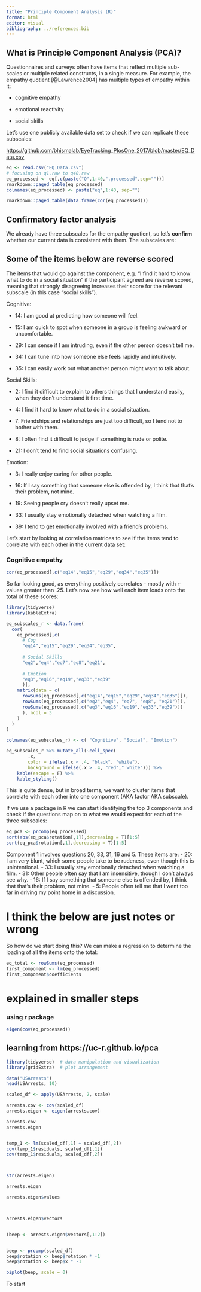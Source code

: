 ```yaml
---
title: "Principle Component Analysis (R)"
format: html
editor: visual
bibliography: ../references.bib
---
```


## What is Principle Component Analysis (PCA)?

Questionnaires and surveys often have items that reflect multiple sub-scales or multiple related constructs, in a single measure. For example, the empathy quotient [@Lawrence2004] has multiple types of empathy within it:

-   cognitive empathy

-   emotional reactivity

-   social skills

Let's use one publicly available data set to check if we can replicate these subscales:

<https://github.com/bhismalab/EyeTracking_PlosOne_2017/blob/master/EQ_Data.csv>

```r
eq <- read.csv("EQ_Data.csv")
# focusing on q1.raw to q40.raw
eq_processed <- eq[,c(paste("Q",1:40,".processed",sep=""))]
rmarkdown::paged_table(eq_processed)
colnames(eq_processed) <- paste("eq",1:40, sep="")
```

```r
rmarkdown::paged_table(data.frame(cor(eq_processed)))
```

## Confirmatory factor analysis

We already have three subscales for the empathy quotient, so let's **confirm** whether our current data is consistent with them. The subscales are:

::: callout-important
## Some of the items below are reverse scored

The items that would go against the component, e.g. "I find it hard to know what to do in a social situation" if the participant agreed are reverse scored, meaning that strongly disagreeing increases their score for the relevant subscale (in this case "social skills").
:::

Cognitive:

-   14: I am good at predicting how someone will feel.

-   15: I am quick to spot when someone in a group is feeling awkward or uncomfortable.

-   29: I can sense if I am intruding, even if the other person doesn't tell me.

-   34: I can tune into how someone else feels rapidly and intuitively.

-   35: I can easily work out what another person might want to talk about.

Social Skills:

-   2: I find it difficult to explain to others things that I understand easily, when they don't understand it first time.

-   4: I find it hard to know what to do in a social situation.

-   7: Friendships and relationships are just too difficult, so I tend not to bother with them.

-   8: I often find it difficult to judge if something is rude or polite.

-   21: I don't tend to find social situations confusing.

Emotion:

-   3: I really enjoy caring for other people.

-   16: If I say something that someone else is offended by, I think that that's their problem, not mine.

-   19: Seeing people cry doesn't really upset me.

-   33: I usually stay emotionally detached when watching a film.

-   39: I tend to get emotionally involved with a friend's problems.

Let's start by looking at correlation matrices to see if the items tend to correlate with each other in the current data set:

### Cognitive empathy

```r
cor(eq_processed[,c("eq14","eq15","eq29","eq34","eq35")])
```

So far looking good, as everything positively correlates - mostly with r-values greater than .25. Let's now see how well each item loads onto the total of these scores:

```r
library(tidyverse)
library(kableExtra)

eq_subscales_r <- data.frame(
  cor(
    eq_processed[,c(
      # Cog
      "eq14","eq15","eq29","eq34","eq35",
      
      # Social Skills
      "eq2","eq4","eq7","eq8","eq21",
      
      # Emotion
      "eq3","eq16","eq19","eq33","eq39"
      )],
    matrix(data = c(
      rowSums(eq_processed[,c("eq14","eq15","eq29","eq34","eq35")]),
      rowSums(eq_processed[,c("eq2","eq4", "eq7", "eq8", "eq21")]),
      rowSums(eq_processed[,c("eq3","eq16","eq19","eq33","eq39")])
      ), ncol = 3
    )
  )
) 

colnames(eq_subscales_r) <- c( "Cognitive", "Social", "Emotion")

eq_subscales_r %>% mutate_all(~cell_spec(
        .x, 
        color = ifelse(.x < .4, "black", "white"),
        background = ifelse(.x > .4, "red"," white"))) %>%
    kable(escape = F) %>%
    kable_styling()

```

This is quite dense, but in broad terms, we want to cluster items that correlate with each other into one component (AKA factor AKA subscale).

If we use a package in R we can start identifying the top 3 components and check if the questions map on to what we would expect for each of the three subscales:

```r
eq_pca <- prcomp(eq_processed)
sort(abs(eq_pca$rotation[,1]),decreasing = T)[1:5]
sort(eq_pca$rotation[,1],decreasing = T)[1:5]
```

Component 1 involves questions 20, 33, 31, 16 and 5. These items are: - 20: I am very blunt, which some people take to be rudeness, even though this is unintentional. - 33: I usually stay emotionally detached when watching a film. - 31: Other people often say that I am insensitive, though I don't always see why. - 16: If I say something that someone else is offended by, I think that that's their problem, not mine. - 5: People often tell me that I went too far in driving my point home in a discussion.

# I think the below are just notes or wrong

So how do we start doing this? We can make a regression to determine the loading of all the items onto the total:

```r
eq_total <- rowSums(eq_processed)
first_component <- lm(eq_processed)
first_component$coefficients
```

# explained in smaller steps

### using r package

```r
eigen(cov(eq_processed))
```

## learning from https://uc-r.github.io/pca

```r
library(tidyverse)  # data manipulation and visualization
library(gridExtra)  # plot arrangement

data("USArrests")
head(USArrests, 10)

scaled_df <- apply(USArrests, 2, scale)

arrests.cov <- cov(scaled_df)
arrests.eigen <- eigen(arrests.cov)

arrests.cov
arrests.eigen


temp_1 <- lm(scaled_df[,1] ~ scaled_df[,2])
cov(temp_1$residuals, scaled_df[,1])
cov(temp_1$residuals, scaled_df[,2])



str(arrests.eigen)

arrests.eigen

arrests.eigen$values



arrests.eigen$vectors


(beep <- arrests.eigen$vectors[,1:2])


beep <- prcomp(scaled_df)
beep$rotation <- beep$rotation * -1
beep$rotation <- beep$x * -1

biplot(beep, scale = 0)
```

To start
